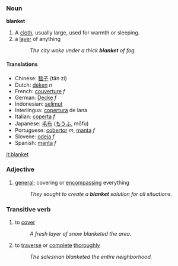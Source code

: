 === Noun ===
'''blanket'''

# A [[cloth]], usually large, used for warmth or sleeping.
# a [[layer]] of anything
#:''The city woke under a thick '''blanket''' of fog.''

==== Translations ====
*Chinese: [[毯子]] (tǎn zi)
*Dutch: [[deken]] ''n'' 
*French: [[couverture]] ''f''
*German: [[Decke]] ''f''
*Indonesian: [[selimut]] 
*Interlingua: [[copertura]] de lana 
*Italian: [[coperta]] ''f''
*Japanese: [[毛布]] ([[もうふ]], mōfu) 
*Portuguese: [[cobertor]] ''m'', [[manta]] ''f'' 
*Slovene: [[odeja]] ''f''
*Spanish: [[manta]] ''f''

[[it:blanket]]


=== Adjective ===
#[[general]]; covering or [[encompassing]] everything
#:''They sought to create a '''blanket''' solution for all situations.''

===Transitive verb===
#to [[cover]]
#:''A fresh layer of snow blanketed the area.''
#to [[traverse]] or [[complete]] [[thorough]]ly
#:''The salesman blanketed the entire neighborhood.''